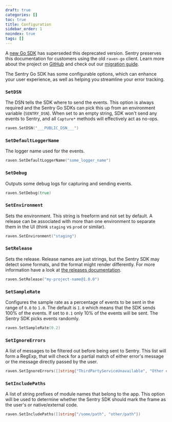 ```yaml
---
draft: true
categories: []
toc: true
title: Configuration
sidebar_order: 1
noindex: true
tags: []
---
```


<Alert level="warning" title="Deprecation Warning">

A [new Go SDK](/platforms/go/) has superseded this deprecated version. Sentry preserves this documentation for customers using the old `raven-go` client. Learn more about the project on [GitHub](https://github.com/getsentry/sentry-go) and check out our [migration guide](/platforms/go/migration/).

</Alert>

The Sentry Go SDK has some configurable options, which can enhance your user experience,
as well as helping you streamline your error tracking.

### `SetDSN`

The DSN tells the SDK where to send the events. This option is always required
and the Sentry Go SDKs can pick this up from an environment variable (`SENTRY_DSN`).
When set to an empty string, SDK won't send any events to Sentry, and all `Capture*` methods
will effectively act as no-ops.


```go
raven.SetDSN("___PUBLIC_DSN___")
```

### `SetDefaultLoggerName`

The logger name used for the events.

```go
raven.SetDefaultLoggerName("some_logger_name")
```

### `SetDebug`

Outputs some debug logs for capturing and sending events.

```go
raven.SetDebug(true)
```

### `SetEnvironment`

Sets the environment. This string is freeform and not set by default. A release can be associated
with more than one environment to separate them in the UI (think `staging` vs `prod` or similar).

```go
raven.SetEnvironment("staging")
```

### `SetRelease`

Sets the release. Release names are just strings, but the Sentry SDK may detect some formats,
and the format might render differently.
For more information have a look at [the releases documentation](/product/releases/).

```go
raven.SetRelease("my-project-name@1.0.0")
```

### `SetSampleRate`

Configures the sample rate as a percentage of events to be sent in the range of `0.0` to `1.0`. The
default is `1.0` which means that the SDK sends 100% of the events. If set to `0.1` only 10% of the events
will be sent. The Sentry SDK picks events randomly.

```go
raven.SetSampleRate(0.2)
```

### `SetIgnoreErrors`

A list of messages to be filtered out before being sent to Sentry. This list will form a RegExp,
that will check for a partial match of either error's message or the message directly passed by the user.

```go
raven.SetIgnoreErrors([]string{"ThirdPartyServiceUnavailable", "Other error that we want to ignore"})
```

### `SetIncludePaths`

A list of string prefixes of module names that belong to the app. This option will be used to determine
whether the Sentry SDK should mark the frame as the user's or native/external code.

```go
raven.SetIncludePaths([]string{"/some/path", "other/path"})
```
